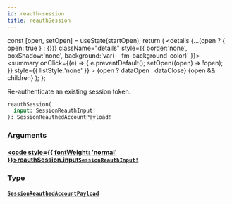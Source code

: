 ```yaml
---
id: reauth-session
title: reauthSession
---
```









  const [open, setOpen] = useState(startOpen);
  return (
    <details {...(open ? { open: true } : {})} className="details" style={{ border:'none', boxShadow:'none', background:'var(--ifm-background-color)' }}>
      <summary
        onClick={(e) => {
          e.preventDefault();
          setOpen((open) => !open);
        }}
        style={{ listStyle:'none' }}
      >
      {open ? dataOpen : dataClose}
      </summary>
      {open && children}
    </details>
  );
};








Re-authenticate an existing session token.


```graphql
reauthSession(
  input: SessionReauthInput!
): SessionReauthedAccountPayload!
```




### Arguments

#### [<code style={{ fontWeight: 'normal' }}>reauthSession.<b>input</b></code>](#)<Bullet />[`SessionReauthInput!`](/gql-api/inputs/session-reauth-input) <Badge class="badge badge--secondary" text="non-null"/> <Badge class="badge badge--secondary" text="input"/> 
> 
> 
> 
> 

### Type

#### [`SessionReauthedAccountPayload`](/gql-api/objects/session-reauthed-account-payload) <Badge class="badge badge--secondary" text="object"/> 
> 
> 
> 
> 



